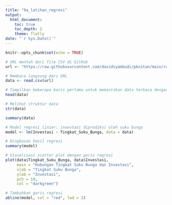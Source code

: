 ```yaml
---
title: "9a_latihan_regresi"
output: 
  html_document:
    toc: true
    toc_depth: 2
    theme: flatly
date: "`r Sys.Date()`"
---
```


```r
knitr::opts_chunk$set(echo = TRUE)
```

```r
# URL mentah dari file CSV di GitHub
url <- "https://raw.githubusercontent.com/davidsyambudi/pknstan/main/regresi_suku_bunga_investasi.csv"

# Membaca langsung dari URL
data <- read.csv(url)

# Tampilkan beberapa baris pertama untuk memastikan data terbaca dengan benar
head(data)

```
```r
# Melihat struktur data
str(data)

```

```r
summary(data)
```
```r
# Model regresi linier: investasi diprediksi oleh suku bunga
model <- lm(Investasi ~ Tingkat_Suku_Bunga, data = data)

# Ringkasan hasil regresi
summary(model)

```
```r
# Visualisasi scatter plot dengan garis regresi
plot(data$Tingkat_Suku_Bunga, data$Investasi,
     main = "Hubungan Tingkat Suku Bunga dan Investasi",
     xlab = "Tingkat Suku Bunga",
     ylab = "Investasi",
     pch = 19,
     col = "darkgreen")

# Tambahkan garis regresi
abline(model, col = "red", lwd = 2)

```

